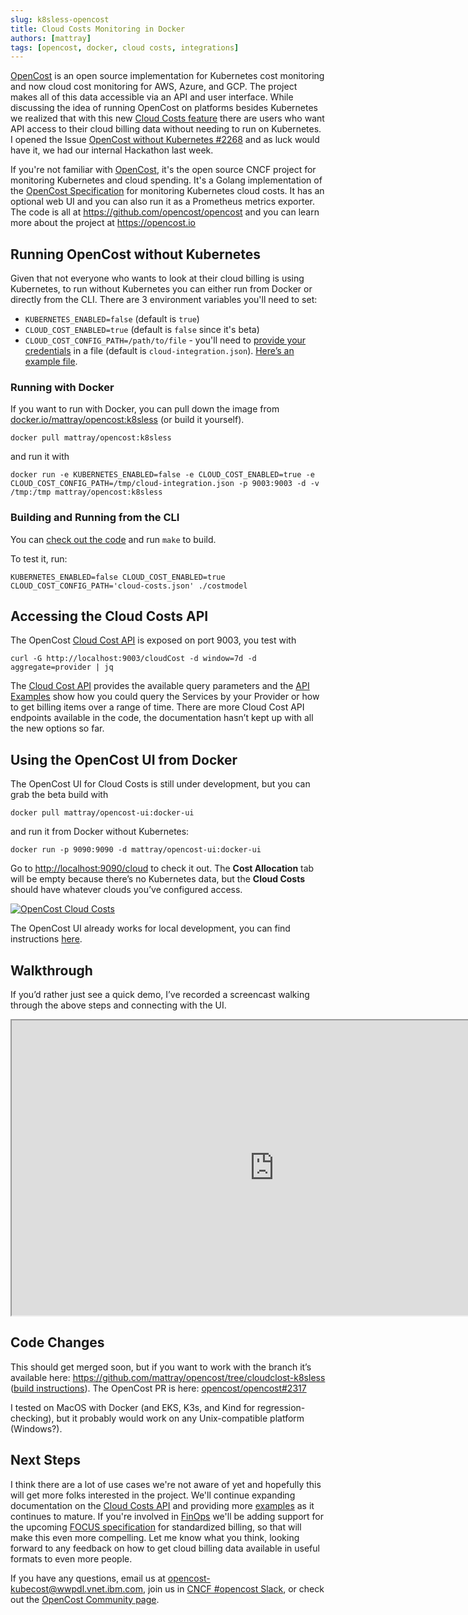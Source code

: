 ```yaml
---
slug: k8sless-opencost
title: Cloud Costs Monitoring in Docker
authors: [mattray]
tags: [opencost, docker, cloud costs, integrations]
---
```


[OpenCost](https://opencost.io)  is an open source implementation for Kubernetes cost monitoring and now cloud cost monitoring for AWS, Azure, and GCP.
The project makes all of this data accessible via an API and user interface.
While discussing the idea of running OpenCost on platforms besides Kubernetes we realized that with this new [Cloud Costs feature](https://www.opencost.io/blog/cloud-costs) there are users who want API access to their cloud billing data without needing to run on Kubernetes.
I opened the Issue [OpenCost without Kubernetes #2268](https://github.com/opencost/opencost/issues/2268) and as luck would have it, we had our internal Hackathon last week.

If you're not familiar with [OpenCost](https://opencost.io), it's the open source CNCF project for monitoring Kubernetes and cloud spending.
It's a Golang implementation of the [OpenCost Specification](https://www.opencost.io/docs/specification) for monitoring Kubernetes cloud costs.
It has an optional web UI and you can also run it as a Prometheus metrics exporter.
The code is all at https://github.com/opencost/opencost and you can learn more about the project at https://opencost.io

<!--truncate-->

## Running OpenCost without Kubernetes

Given that not everyone who wants to look at their cloud billing is using Kubernetes, to run without Kubernetes you can either run from Docker or directly from the CLI. There are 3 environment variables you'll need to set:
* `KUBERNETES_ENABLED=false` (default is `true`)
* `CLOUD_COST_ENABLED=true` (default is `false` since it's beta)
* `CLOUD_COST_CONFIG_PATH=/path/to/file` - you'll need to [provide your credentials](https://www.opencost.io/docs/configuration/) in a file (default is `cloud-integration.json`). [Here’s an example file](https://gist.github.com/mattray/090a43aa4e64f8fc78572cd8d504a4b7).

### Running with Docker

If you want to run with Docker, you can pull down the image from [docker.io/mattray/opencost:k8sless](https://hub.docker.com/repository/docker/mattray/opencost/tags) (or build it yourself).

`docker pull mattray/opencost:k8sless`

and run it with

`docker run -e KUBERNETES_ENABLED=false -e CLOUD_COST_ENABLED=true -e CLOUD_COST_CONFIG_PATH=/tmp/cloud-integration.json -p 9003:9003 -d -v /tmp:/tmp mattray/opencost:k8sless`

### Building and Running from the CLI

You can [check out the code](https://github.com/mattray/opencost/tree/cloudclost-k8sless) and run `make` to build.

To test it, run:

`KUBERNETES_ENABLED=false CLOUD_COST_ENABLED=true CLOUD_COST_CONFIG_PATH='cloud-costs.json' ./costmodel`

## Accessing the Cloud Costs API

The OpenCost [Cloud Cost API](https://www.opencost.io/docs/integrations/api#cloudcost) is exposed on port 9003, you test with

`curl -G http://localhost:9003/cloudCost -d window=7d -d aggregate=provider | jq`

The [Cloud Cost API](https://www.opencost.io/docs/integrations/api#cloudcost) provides the available query parameters and the [API Examples](https://www.opencost.io/docs/integrations/api-examples#cloudcost-examples) show how you could query the Services by your Provider or how to get billing items over a range of time. There are more Cloud Cost API endpoints available in the code, the documentation hasn’t kept up with all the new options so far.

## Using the OpenCost UI from Docker

The OpenCost UI for Cloud Costs is still under development, but you can grab the beta build with

`docker pull mattray/opencost-ui:docker-ui`

and run it from Docker without Kubernetes:

`docker run -p 9090:9090 -d mattray/opencost-ui:docker-ui`

Go to [http://localhost:9090/cloud](http://localhost:9090/cloud) to check it out. The **Cost Allocation** tab will be empty because there’s no Kubernetes data, but the **Cloud Costs** should have whatever clouds you’ve configured access.

[![OpenCost Cloud Costs](./img/screenshot.png)](./img/screenshot.png)

The OpenCost UI already works for local development, you can find instructions [here](https://github.com/opencost/opencost/tree/develop/ui#running-locally).

## Walkthrough

If you’d rather just see a quick demo, I’ve recorded a screencast walking through the above steps and connecting with the UI.

<iframe width="840" height="472" src="https://www.youtube.com/embed/rEBaOaHqrK4?si=-mR5lfC9aYHkhPR2" title="OpenCost Cloud Costs with Docker" frameborder="1" allow="accelerometer; autoplay; clipboard-write; encrypted-media; gyroscope; picture-in-picture; web-share" allowfullscreen></iframe>

## Code Changes

This should get merged soon, but if you want to work with the branch it’s available here: https://github.com/mattray/opencost/tree/cloudclost-k8sless ([build instructions](https://github.com/opencost/opencost/blob/develop/CONTRIBUTING.md#building-opencost)). The OpenCost PR is here: [opencost/opencost#2317](https://github.com/opencost/opencost/pull/2317)

I tested on MacOS with Docker (and EKS, K3s, and Kind for regression-checking), but it probably would work on any Unix-compatible platform (Windows?).

## Next Steps

I think there are a lot of use cases we're not aware of yet and hopefully this will get more folks interested in the project. We'll continue expanding documentation on the [Cloud Costs API](https://www.opencost.io/docs/integrations/api#cloudcost) and providing more [examples](https://www.opencost.io/docs/integrations/api-examples#cloudcost-examples) as it continues to mature. If you're involved in [FinOps](https://www.finops.org) we'll be adding support for the upcoming [FOCUS specification](https://focus.finops.org) for standardized billing, so that will make this even more compelling. Let me know what you think, looking forward to any feedback on how to get cloud billing data available in useful formats to even more people.

If you have any questions, email us at opencost-kubecost@wwpdl.vnet.ibm.com,  join us in [CNCF #opencost Slack](https://slack.cncf.io), or check out the [OpenCost Community page](https://www.opencost.io/docs/community).
